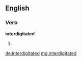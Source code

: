 ==English==

===Verb===
'''interdigitated'''

# {{past of|interdigitate}}

[[de:interdigitated]]
[[mg:interdigitated]]